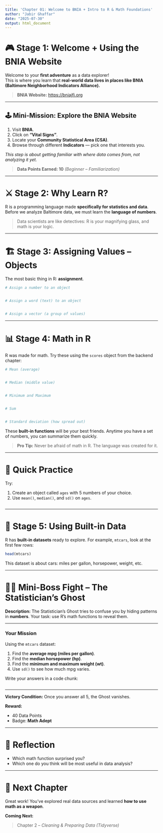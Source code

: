 ```yaml
---
title: 'Chapter 01: Welcome to BNIA + Intro to R & Math Foundations'
author: "Jabir Ghaffar"
date: "2025-07-30"
output: html_document
---
```


# 🎮 Stage 1: Welcome + Using the BNIA Website

Welcome to your **first adventure** as a data explorer!\
This is where you learn that **real-world data lives in places like BNIA (Baltimore Neighborhood Indicators Alliance).**

> **BNIA Website:** <https://bniajfi.org>

------------------------------------------------------------------------

## 🕹️ Mini-Mission: Explore the BNIA Website

1.  Visit **BNIA**.
2.  Click on **"Vital Signs"**.
3.  Locate your **Community Statistical Area (CSA)**.
4.  Browse through different **Indicators** — pick one that interests you.

*This step is about getting familiar with where data comes from, not analyzing it yet.*

> **Data Points Earned: 10** *(Beginner – Familiarization)*

------------------------------------------------------------------------

# ⚔️ Stage 2: Why Learn R?

R is a programming language made **specifically for statistics and data**.\
Before we analyze Baltimore data, we must learn the **language of numbers**.

> Data scientists are like detectives: R is your magnifying glass, and math is your logic.

------------------------------------------------------------------------

# 🏗 Stage 3: Assigning Values – Objects

The most basic thing in R: **assignment**.

```r
# Assign a number to an object


# Assign a word (text) to an object


# Assign a vector (a group of values)

```

------------------------------------------------------------------------

# 📊 Stage 4: Math in R

R was made for math. Try these using the `scores` object from the backend chapter:

```r
# Mean (average)


# Median (middle value)


# Minimum and Maximum


# Sum


# Standard deviation (how spread out)


```

These **built-in functions** will be your best friends. Anytime you have a set of numbers, you can summarize them quickly.

> **Pro Tip:** Never be afraid of math in R. The language was created for it.

------------------------------------------------------------------------

# 🧩 Quick Practice

Try:

1.  Create an object called `ages` with 5 numbers of your choice.
2.  Use `mean()`, `median()`, and `sd()` on `ages`.

```r


```

------------------------------------------------------------------------

# 🔮 Stage 5: Using Built-in Data

R has **built-in datasets** ready to explore. For example, `mtcars`, look at the first few rows:

```r
head(mtcars)
```

This dataset is about cars: miles per gallon, horsepower, weight, etc.

------------------------------------------------------------------------

# 🧙‍♂️ Mini-Boss Fight – The Statistician’s Ghost

**Description:** The Statistician’s Ghost tries to confuse you by hiding patterns in **numbers**. Your task: use R’s math functions to reveal them.

------------------------------------------------------------------------

### **Your Mission**

Using the `mtcars` dataset:

1.  Find the **average mpg (miles per gallon)**.
2.  Find the **median horsepower (hp)**.
3.  Find the **minimum and maximum weight (wt)**.
4.  Use `sd()` to see how much mpg varies.

Write your answers in a code chunk:

```r



```

------------------------------------------------------------------------

**Victory Condition:** Once you answer all 5, the Ghost vanishes.

**Reward:**

-   40 Data Points
-   Badge: **Math Adept**

------------------------------------------------------------------------

# 🧠 Reflection

-   Which math function surprised you?
-   Which one do you think will be most useful in data analysis?

------------------------------------------------------------------------

# 🧙 Next Chapter

Great work! You’ve explored real data sources and learned **how to use math as a weapon**.

**Coming Next:**

> Chapter 2 – *Cleaning & Preparing Data (Tidyverse)*
